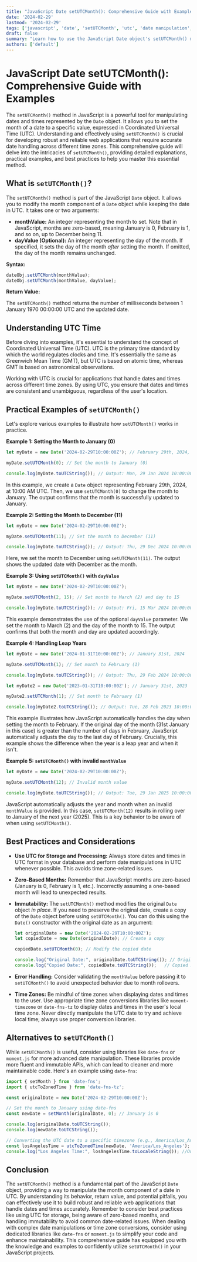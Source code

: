 ```yaml
---
title: "JavaScript Date setUTCMonth(): Comprehensive Guide with Examples"
date: '2024-02-29'
lastmod: '2024-02-29'
tags: ['javascript', 'date', 'setUTCMonth', 'utc', 'date manipulation', 'programming', 'web development']
draft: false
summary: "Learn how to use the JavaScript Date object's setUTCMonth() method to manipulate dates and times in UTC. This comprehensive guide provides detailed explanations, practical examples, and best practices for effective date handling in JavaScript."
authors: ['default']
---
```


# JavaScript Date setUTCMonth(): Comprehensive Guide with Examples

The `setUTCMonth()` method in JavaScript is a powerful tool for manipulating dates and times represented by the `Date` object.  It allows you to set the month of a date to a specific value, expressed in Coordinated Universal Time (UTC).  Understanding and effectively using `setUTCMonth()` is crucial for developing robust and reliable web applications that require accurate date handling across different time zones. This comprehensive guide will delve into the intricacies of `setUTCMonth()`, providing detailed explanations, practical examples, and best practices to help you master this essential method.

## What is `setUTCMonth()`?

The `setUTCMonth()` method is part of the JavaScript `Date` object. It allows you to modify the month component of a `Date` object while keeping the date in UTC. It takes one or two arguments:

*   **monthValue:** An integer representing the month to set.  Note that in JavaScript, months are zero-based, meaning January is 0, February is 1, and so on, up to December being 11.
*   **dayValue (Optional):** An integer representing the day of the month. If specified, it sets the day of the month *after* setting the month. If omitted, the day of the month remains unchanged.

**Syntax:**

```javascript
dateObj.setUTCMonth(monthValue);
dateObj.setUTCMonth(monthValue, dayValue);
```

**Return Value:**

The `setUTCMonth()` method returns the number of milliseconds between 1 January 1970 00:00:00 UTC and the updated date.

## Understanding UTC Time

Before diving into examples, it's essential to understand the concept of Coordinated Universal Time (UTC). UTC is the primary time standard by which the world regulates clocks and time. It's essentially the same as Greenwich Mean Time (GMT), but UTC is based on atomic time, whereas GMT is based on astronomical observations.

Working with UTC is crucial for applications that handle dates and times across different time zones. By using UTC, you ensure that dates and times are consistent and unambiguous, regardless of the user's location.

## Practical Examples of `setUTCMonth()`

Let's explore various examples to illustrate how `setUTCMonth()` works in practice.

**Example 1: Setting the Month to January (0)**

```javascript
let myDate = new Date('2024-02-29T10:00:00Z'); // February 29th, 2024, 10:00 AM UTC

myDate.setUTCMonth(0); // Set the month to January (0)

console.log(myDate.toUTCString()); // Output: Mon, 29 Jan 2024 10:00:00 GMT
```

In this example, we create a `Date` object representing February 29th, 2024, at 10:00 AM UTC.  Then, we use `setUTCMonth(0)` to change the month to January.  The output confirms that the month is successfully updated to January.

**Example 2: Setting the Month to December (11)**

```javascript
let myDate = new Date('2024-02-29T10:00:00Z');

myDate.setUTCMonth(11); // Set the month to December (11)

console.log(myDate.toUTCString()); // Output: Thu, 29 Dec 2024 10:00:00 GMT
```

Here, we set the month to December using `setUTCMonth(11)`. The output shows the updated date with December as the month.

**Example 3: Using `setUTCMonth()` with `dayValue`**

```javascript
let myDate = new Date('2024-02-29T10:00:00Z');

myDate.setUTCMonth(2, 15); // Set month to March (2) and day to 15

console.log(myDate.toUTCString()); // Output: Fri, 15 Mar 2024 10:00:00 GMT
```

This example demonstrates the use of the optional `dayValue` parameter.  We set the month to March (2) and the day of the month to 15.  The output confirms that both the month and day are updated accordingly.

**Example 4: Handling Leap Years**

```javascript
let myDate = new Date('2024-01-31T10:00:00Z'); // January 31st, 2024

myDate.setUTCMonth(1); // Set month to February (1)

console.log(myDate.toUTCString()); // Output: Thu, 29 Feb 2024 10:00:00 GMT (Leap Year)

let myDate2 = new Date('2023-01-31T10:00:00Z'); // January 31st, 2023

myDate2.setUTCMonth(1); // Set month to February (1)

console.log(myDate2.toUTCString()); // Output: Tue, 28 Feb 2023 10:00:00 GMT (Non-Leap Year)
```

This example illustrates how JavaScript automatically handles the day when setting the month to February. If the original day of the month (31st January in this case) is greater than the number of days in February, JavaScript automatically adjusts the day to the last day of February. Crucially, this example shows the difference when the year is a leap year and when it isn't.

**Example 5:  `setUTCMonth()` with invalid `monthValue`**

```javascript
let myDate = new Date('2024-02-29T10:00:00Z');

myDate.setUTCMonth(12); // Invalid month value

console.log(myDate.toUTCString()); // Output: Tue, 29 Jan 2025 10:00:00 GMT (Month rolls over)
```

JavaScript automatically adjusts the year and month when an invalid `monthValue` is provided.  In this case, `setUTCMonth(12)` results in rolling over to January of the next year (2025). This is a key behavior to be aware of when using `setUTCMonth()`.

## Best Practices and Considerations

*   **Use UTC for Storage and Processing:**  Always store dates and times in UTC format in your database and perform date manipulations in UTC whenever possible. This avoids time zone-related issues.
*   **Zero-Based Months:** Remember that JavaScript months are zero-based (January is 0, February is 1, etc.).  Incorrectly assuming a one-based month will lead to unexpected results.
*   **Immutability:**  The `setUTCMonth()` method modifies the original `Date` object *in place*.  If you need to preserve the original date, create a copy of the `Date` object before using `setUTCMonth()`.  You can do this using the `Date()` constructor with the original date as an argument:

    ```javascript
    let originalDate = new Date('2024-02-29T10:00:00Z');
    let copiedDate = new Date(originalDate); // Create a copy

    copiedDate.setUTCMonth(0); // Modify the copied date

    console.log("Original Date:", originalDate.toUTCString()); // Original Date: Thu, 29 Feb 2024 10:00:00 GMT
    console.log("Copied Date:", copiedDate.toUTCString());   // Copied Date: Mon, 29 Jan 2024 10:00:00 GMT
    ```

*   **Error Handling:** Consider validating the `monthValue` before passing it to `setUTCMonth()` to avoid unexpected behavior due to month rollovers.
*   **Time Zones:** Be mindful of time zones when displaying dates and times to the user.  Use appropriate time zone conversions libraries like `moment-timezone` or `date-fns-tz` to display dates and times in the user's local time zone.  Never directly manipulate the UTC date to try and achieve local time; always use proper conversion libraries.

## Alternatives to `setUTCMonth()`

While `setUTCMonth()` is useful, consider using libraries like `date-fns` or `moment.js` for more advanced date manipulation. These libraries provide more fluent and immutable APIs, which can lead to cleaner and more maintainable code. Here's an example using `date-fns`:

```javascript
import { setMonth } from 'date-fns';
import { utcToZonedTime } from 'date-fns-tz';

const originalDate = new Date('2024-02-29T10:00:00Z');

// Set the month to January using date-fns
const newDate = setMonth(originalDate, 0); // January is 0

console.log(originalDate.toUTCString());
console.log(newDate.toUTCString());

// Converting the UTC date to a specific timezone (e.g., America/Los_Angeles):
const losAngelesTime = utcToZonedTime(newDate, 'America/Los_Angeles');
console.log("Los Angeles Time:", losAngelesTime.toLocaleString()); //Output will reflect the local time in Los Angeles.
```

## Conclusion

The `setUTCMonth()` method is a fundamental part of the JavaScript `Date` object, providing a way to manipulate the month component of a date in UTC.  By understanding its behavior, return value, and potential pitfalls, you can effectively use it to build robust and reliable web applications that handle dates and times accurately. Remember to consider best practices like using UTC for storage, being aware of zero-based months, and handling immutability to avoid common date-related issues.  When dealing with complex date manipulations or time zone conversions, consider using dedicated libraries like `date-fns` or `moment.js` to simplify your code and enhance maintainability. This comprehensive guide has equipped you with the knowledge and examples to confidently utilize `setUTCMonth()` in your JavaScript projects.